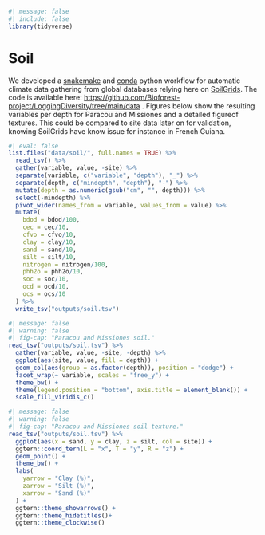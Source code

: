 ```r
#| message: false
#| include: false
library(tidyverse)
```

# Soil {.unnumbered}

We developed a [snakemake](https://snakemake.readthedocs.io/en/stable/) and [conda](https://anaconda.org/anaconda/conda) python workflow for automatic climate data gathering from global databases relying here on [SoilGrids](https://soilgrids.org/). The code is available here: <https://github.com/Bioforest-project/LoggingDiversity/tree/main/data> . Figures below show the resulting variables per depth for Paracou and Missiones and a detailed figureof textures. This could be compared to site data later on for validation, knowing SoilGrids have know issue for instance in French Guiana.

```r
#| eval: false
list.files("data/soil/", full.names = TRUE) %>% 
  read_tsv() %>% 
  gather(variable, value, -site) %>% 
  separate(variable, c("variable", "depth"), "_") %>% 
  separate(depth, c("mindepth", "depth"), "-") %>% 
  mutate(depth = as.numeric(gsub("cm", "", depth))) %>% 
  select(-mindepth) %>% 
  pivot_wider(names_from = variable, values_from = value) %>% 
  mutate(
    bdod = bdod/100,
    cec = cec/10,
    cfvo = cfvo/10,
    clay = clay/10,
    sand = sand/10,
    silt = silt/10,
    nitrogen = nitrogen/100,
    phh2o = phh2o/10,
    soc = soc/10,
    ocd = ocd/10,
    ocs = ocs/10
  ) %>% 
  write_tsv("outputs/soil.tsv") 
```

```r
#| message: false
#| warning: false
#| fig-cap: "Paracou and Missiones soil."
read_tsv("outputs/soil.tsv") %>% 
  gather(variable, value, -site, -depth) %>% 
  ggplot(aes(site, value, fill = depth)) +
  geom_col(aes(group = as.factor(depth)), position = "dodge") +
  facet_wrap(~ variable, scales = "free_y") +
  theme_bw() +
  theme(legend.position = "bottom", axis.title = element_blank()) +
  scale_fill_viridis_c()
```

```r
#| message: false
#| warning: false
#| fig-cap: "Paracou and Missiones soil texture."
read_tsv("outputs/soil.tsv") %>% 
  ggplot(aes(x = sand, y = clay, z = silt, col = site)) +
  ggtern::coord_tern(L = "x", T = "y", R = "z") +
  geom_point() +
  theme_bw() +
  labs(
    yarrow = "Clay (%)",
    zarrow = "Silt (%)",
    xarrow = "Sand (%)"
  ) +
  ggtern::theme_showarrows() +
  ggtern::theme_hidetitles()+
  ggtern::theme_clockwise()
```

